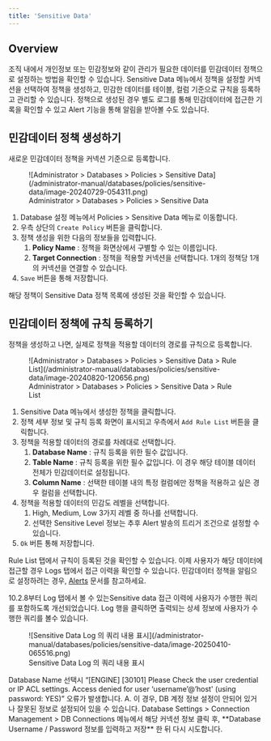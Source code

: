 ```yaml
---
title: 'Sensitive Data'
---
```



## Overview

조직 내에서 개인정보 또는 민감정보와 같이 관리가 필요한 데이터를 민감데이터 정책으로 설정하는 방법을 확인할 수 있습니다. Sensitive Data 메뉴에서 정책을 설정할 커넥션을 선택하여 정책을 생성하고, 민감한 데이터를 테이블, 컬럼 기준으로 규칙을 등록하고 관리할 수 있습니다. 정책으로 생성된 경우 별도 로그를 통해 민감데이터에 접근한 기록을 확인할 수 있고 Alert 기능을 통해 알림을 받아볼 수도 있습니다.


## 민감데이터 정책 생성하기

새로운 민감데이터 정책을 커넥션 기준으로 등록합니다.

<figure data-layout="center" data-align="center">
![Administrator &gt; Databases &gt; Policies &gt; Sensitive Data](/administrator-manual/databases/policies/sensitive-data/image-20240729-054311.png)
<figcaption>
Administrator &gt; Databases &gt; Policies &gt; Sensitive Data
</figcaption>
</figure>

1. Database 설정 메뉴에서 Policies &gt; Sensitive Data 메뉴로 이동합니다.
2. 우측 상단의 `Create Policy` 버튼을 클릭합니다.
3. 정책 생성을 위한 다음의 정보들을 입력합니다.
    1.  **Policy Name**  : 정책을 화면상에서 구별할 수 있는 이름입니다.
    2.  **Target Connection**  : 정책을 적용할 커넥션을 선택합니다. 1개의 정책당 1개의 커넥션을 연결할 수 있습니다.
4. `Save` 버튼을 통해 저장합니다.

해당 정책이 Sensitive Data 정책 목록에 생성된 것을 확인할 수 있습니다.


## 민감데이터 정책에 규칙 등록하기

정책을 생성하고 나면, 실제로 정책을 적용할 데이터의 경로를 규칙으로 등록합니다.

<figure data-layout="center" data-align="center">
![Administrator &gt; Databases &gt; Policies &gt; Sensitive Data &gt; Rule List](/administrator-manual/databases/policies/sensitive-data/image-20240820-120656.png)
<figcaption>
Administrator &gt; Databases &gt; Policies &gt; Sensitive Data &gt; Rule List
</figcaption>
</figure>

1. Sensitive Data 메뉴에서 생성한 정책을 클릭합니다.
2. 정책 세부 정보 및 규칙 등록 화면이 표시되고 우측에서 `Add Rule List` 버튼을 클릭합니다.
3. 정책을 적용할 데이터의 경로를 차례대로 선택합니다.
    1.  **Database Name**  : 규칙 등록을 위한 필수 값입니다.
    2.  **Table Name**  : 규칙 등록을 위한 필수 값입니다. 이 경우 해당 테이블 데이터 전체가 민감데이터로 설정됩니다.
    3.  **Column Name**  : 선택한 테이블 내의 특정 컬럼에만 정책을 적용하고 싶은 경우 컬럼을 선택합니다.
4. 정책을 적용할 데이터의 민감도 레벨을 선택합니다.
    1. High, Medium, Low 3가지 레벨 중 하나를 선택합니다.
    2. 선택한 Sensitive Level 정보는 추후 Alert 발송의 트리거 조건으로 설정할 수 있습니다. 
5. `Ok` 버튼 통해 저장합니다.

Rule List 탭에서 규칙이 등록된 것을 확인할 수 있습니다. 이제 사용자가 해당 데이터에 접근할 경우 Logs 탭에서 접근 이력을 확인할 수 있습니다. 민감데이터 정책을 알림으로 설정하려는 경우, [Alerts](../../../general/company-management/alerts) 문서를 참고하세요.

<Callout type="info">
10.2.8부터 Log 탭에서 볼 수 있는Sensitive data 접근 이력에 사용자가 수행한 쿼리를 포함하도록 개선되었습니다. Log 행을 클릭하면 출력되는 상세 정보에 사용자가 수행한 쿼리를 볼수 있습니다.
<figure data-layout="center" data-align="center">
![Sensitive Data Log 의 쿼리 내용 표시](/administrator-manual/databases/policies/sensitive-data/image-20250410-065516.png)
<figcaption>
Sensitive Data Log 의 쿼리 내용 표시
</figcaption>
</figure>
</Callout>

<Callout type="important">
Database Name 선택시 “[ENGINE] [30101] Please Check the user credential or IP ACL settings. Access denied for user ‘username’@’host' (using password: YES)” 오류가 발생합니다.
A. 이 경우, DB 계정 정보 설정이 안되어 있거나 잘못된 정보로 설정되어 있을 수 있습니다. Database Settings &gt; Connection Management &gt; DB Connections 메뉴에서 해당 커넥션 정보 클릭 후,  **Database Username / Password 정보를 입력하고 저장** 한 뒤 다시 시도합니다.
</Callout>
